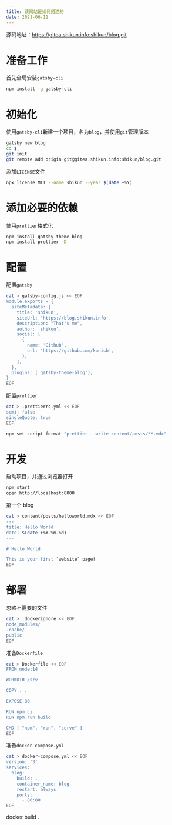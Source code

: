 ```yaml
---
title: 该网站是如何搭建的
date: 2021-06-11
---
```


源码地址：https://gitea.shikun.info:shikun/blog.git

# 准备工作

首先全局安装`gatsby-cli`

```bash
npm install -g gatsby-cli
```

# 初始化

使用`gatsby-cli`新建一个项目，名为`blog`，并使用`git`管理版本

```bash
gatsby new blog
cd $_
git init
git remote add origin git@gitea.shikun.info:shikun/blog.git
```

添加`LICENSE`文件

```bash
npx license MIT --name shikun --year $(date +%Y)
```

# 添加必要的依赖

使用`prettier`格式化

```bash
npm install gatsby-theme-blog
npm install prettier -D
```

# 配置

配置`gatsby`

```bash
cat > gatsby-config.js << EOF
module.exports = {
  siteMetadata: {
    title: 'shikun',
    siteUrl: 'https://blog.shikun.info',
    description: "That's me",
    author: 'shikun',
    social: [
      {
        name: 'Github',
        url: 'https://github.com/kunish',
      },
    ],
  },
  plugins: ['gatsby-theme-blog'],
}
EOF
```

配置`prettier`

```bash
cat > .prettierrc.yml << EOF
semi: false
singleQuote: true
EOF

npm set-script format "prettier --write content/posts/**.mdx"
```

# 开发

启动项目，并通过浏览器打开

```bash
npm start
open http://localhost:8000
```

第一个 blog

```bash
cat > content/posts/helloworld.mdx << EOF
---
title: Hello World
date: $(date +%Y-%m-%d)
---

# Hello World

This is your first `website` page!
EOF
```

# 部署

忽略不需要的文件

```bash
cat > .dockerignore << EOF
node_modules/
.cache/
public
EOF
```

准备`Dockerfile`

```bash
cat > Dockerfile << EOF
FROM node:14

WORKDIR /srv

COPY . .

EXPOSE 80

RUN npm ci
RUN npm run build

CMD [ "npm", "run", "serve" ]
EOF
```

准备`docker-compose.yml`

```bash
cat > docker-compose.yml << EOF
version: '3'
services:
  blog:
    build: .
    container_name: blog
    restart: always
    ports:
      - 80:80
EOF
```

docker build .
